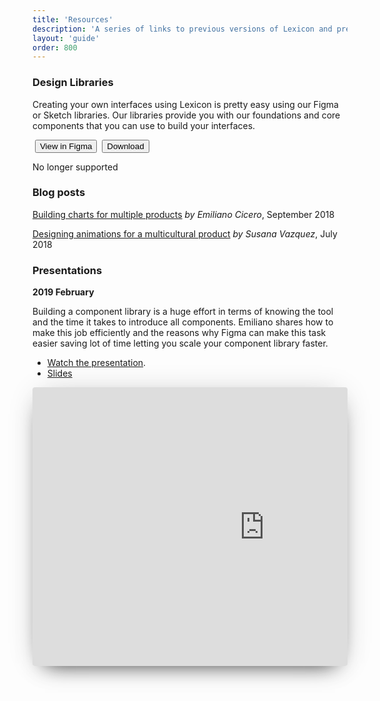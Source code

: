 ```yaml
---
title: 'Resources'
description: 'A series of links to previous versions of Lexicon and presentations done related to this design language.'
layout: 'guide'
order: 800
---
```



### Design Libraries

Creating your own interfaces using Lexicon is pretty easy using our Figma or Sketch libraries. Our libraries provide you with our foundations and core components that you can use to build your interfaces.

<Grid templateColumns="1fr 1fr 1fr" textAlign="center" autoRows="auto" gap="1rem">
	<Grid.Item>
		<img
			style={{ margin: '1.5rem', width: '6rem' }}
			src="/images/lexicon/resources/figma-logo.png"
			alt=""
		/>
		<Link to="https://www.figma.com/file/fvvqKW4bIPIUfWqrtLAjD4/lexicon-dsl">
			<Button>View in Figma</Button>
		</Link>
	</Grid.Item>
	<Grid.Item>
		<img
			style={{ margin: '1.5rem', width: '6rem' }}
			src="/images/lexicon/resources/sketch-symbol-transparent.png"
			alt=""
		/>
		<Link to="https://drive.google.com/file/d/1HfMYCIK9GE4htG6aTaRJ3NE5pJY7aB3k/view?usp=sharing">
			<Button>Download</Button>
		</Link>
		<p style={{ fontStyle: 'italic', color: '#6B6C7E' }}>No longer supported</p>
	</Grid.Item>
</Grid>

### Blog posts

[Building charts for multiple products](https://medium.com/liferaydesign/building-charts-for-multiple-products-bb399ef1a71e) _by Emiliano Cicero_, September 2018

[Designing animations for a multicultural product](https://medium.com/liferaydesign/designing-for-a-multicultural-product-9564bc657cb5) _by Susana Vazquez_, July 2018

### Presentations

**2019 February**

Building a component library is a huge effort in terms of knowing the tool and the time it takes to introduce all components. Emiliano shares how to make this job efficiently and the reasons why Figma can make this task easier saving lot of time letting you scale your component library faster.

-   [Watch the presentation](https://www.youtube.com/watch?v=lNJxO1ibNrM).
-   [Slides](https://docs.google.com/presentation/d/1dJTeHkSPzc7hVvoKB0ZRaWd3i11YLJq7IZ0ADHHvfzc/edit?usp=sharing)

<div style="height: 446px; margin-bottom: 2rem; overflow: hidden; margin-left: 0px; max-width: 816px; width: 100%; box-shadow: 0 0.2rem 3rem -1rem rgba(0, 0, 0, 0.3), 0 1rem 2rem -1.25rem rgba(0, 0, 0, 0.8); border-radius: 4px;">
	<iframe
		src="https://docs.google.com/presentation/d/1dJTeHkSPzc7hVvoKB0ZRaWd3i11YLJq7IZ0ADHHvfzc/embed?start=false&loop=false&delayms=3000"
		frameborder="0"
		width="742"
		height="447"
	/>
</div>

**2018 November**

Liferay DXP UX achievements for 7.1, adding the short term improvements we expect to have in Liferay DXP 7.2. Moreover, the lines of work Liferay DXP is working in termns of UX for the mid/long term future and how Lexicon helps on all this trip.

<a href="https://speakerdeck.com/victorvalle/liferay-dxp-ux-evolution-7d102f41-5803-41f5-ac2e-1da01da4f1a7" target="_blank">See presentation</a>

**2018 January**

Principles, grid, distances... are important elements to know how to craft inferfaces using Lexicon. [This slide deck](https://docs.google.com/presentation/d/10XRK4BUlaYwynL40mNGrrNC1SxkVtHxR-wA-RwOJmRg/edit?usp=sharing) will help you to understand how to build your own components and how to use the most common templates.

<div style="height: 446px; margin-bottom: 2rem; overflow: hidden; margin-left: 0px; max-width: 816px; width: 100%; box-shadow: 0 0.2rem 3rem -1rem rgba(0, 0, 0, 0.3), 0 1rem 2rem -1.25rem rgba(0, 0, 0, 0.8); border-radius: 4px;">
	<iframe
		src="https://docs.google.com/presentation/d/e/2PACX-1vSfh3xT-ogqij9lmxzJ3n1BmmweFu9XSYahZATIbt7R6jZpqrXEp3iGNSkGwIbGsXKDLGe9d5zs6PnH/embed?start=false&loop=false&delayms=3000"
		frameborder="0"
		width="742"
		height="447"
	/>
</div>

**2017 October**

[Lexicon Evolution](https://speakerdeck.com/victorvalle/lexicon-update-2017) was presented in DEVCON, LNAS and LRESP in October 2017. This presentation shows the news and updates, and lines of work of our design system.

<div style="height: 446px; margin-bottom: 2rem; overflow: hidden; margin-left: 0px; max-width: 816px; width: 100%; box-shadow: 0 0.2rem 3rem -1rem rgba(0, 0, 0, 0.3), 0 1rem 2rem -1.25rem rgba(0, 0, 0, 0.8); border-radius: 4px;">
	<iframe
		src="//speakerdeck.com/player/2e287bdf09a44bb78231e707a84a26a5"
		frameborder="0"
		width="742"
		height="447"
	/>
</div>

### Previous Lexicon Versions

[Lexicon Version 1.0](../../lexicon-1)
